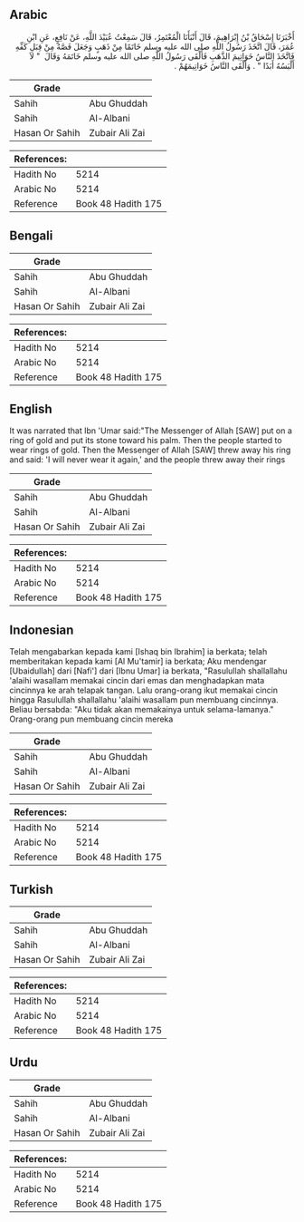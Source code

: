 ## Arabic


<div dir="rtl" lang="ar" style={{fontSize:'larger',backgroundColor:'#f8f9fa',padding:20}}>
أَخْبَرَنَا إِسْحَاقُ بْنُ إِبْرَاهِيمَ، قَالَ أَنْبَأَنَا الْمُعْتَمِرُ، قَالَ سَمِعْتُ عُبَيْدَ اللَّهِ، عَنْ نَافِعٍ، عَنِ ابْنِ عُمَرَ، قَالَ اتَّخَذَ رَسُولُ اللَّهِ صلى الله عليه وسلم خَاتَمًا مِنْ ذَهَبٍ وَجَعَلَ فَصَّهُ مِنْ قِبَلِ كَفِّهِ فَاتَّخَذَ النَّاسُ خَوَاتِيمَ الذَّهَبِ فَأَلْقَى رَسُولُ اللَّهِ صلى الله عليه وسلم خَاتَمَهُ وَقَالَ ‏ "‏ لاَ أَلْبَسُهُ أَبَدًا ‏"‏ ‏.‏ وَأَلْقَى النَّاسُ خَوَاتِيمَهُمْ ‏.‏
</div>
<div style={{backgroundColor:'#f8f9fa',padding:20, marginBottom: 10}}><table> <thead> <tr> <th>Grade</th> <th></th> </tr> </thead> <tbody> <tr><td>Sahih</td><td>Abu Ghuddah</td></tr><tr><td>Sahih</td><td>Al-Albani</td></tr><tr><td>Hasan Or Sahih</td><td>Zubair Ali Zai</td></tr></tbody></table><table> <thead> <tr> <th>References:</th> <th></th> </tr> </thead> <tbody><tr><td>Hadith No</td><td>5214</td></tr><tr><td>Arabic No</td><td>5214</td></tr><tr><td>Reference</td><td>Book 48 Hadith 175</td></tr></tbody></table></div>

## Bengali


<div dir="ltr" lang="bn" style={{fontSize:'larger',backgroundColor:'#f8f9fa',padding:20}}>

</div>
<div style={{backgroundColor:'#f8f9fa',padding:20, marginBottom: 10}}><table> <thead> <tr> <th>Grade</th> <th></th> </tr> </thead> <tbody> <tr><td>Sahih</td><td>Abu Ghuddah</td></tr><tr><td>Sahih</td><td>Al-Albani</td></tr><tr><td>Hasan Or Sahih</td><td>Zubair Ali Zai</td></tr></tbody></table><table> <thead> <tr> <th>References:</th> <th></th> </tr> </thead> <tbody><tr><td>Hadith No</td><td>5214</td></tr><tr><td>Arabic No</td><td>5214</td></tr><tr><td>Reference</td><td>Book 48 Hadith 175</td></tr></tbody></table></div>

## English


<div dir="ltr" lang="en" style={{fontSize:'larger',backgroundColor:'#f8f9fa',padding:20}}>
It was narrated that Ibn 'Umar said:"The Messenger of Allah [SAW] put on a ring of gold and put its stone toward his palm. Then the people started to wear rings of gold. Then the Messenger of Allah [SAW] threw away his ring and said: 'I will never wear it again,' and the people threw away their rings
</div>
<div style={{backgroundColor:'#f8f9fa',padding:20, marginBottom: 10}}><table> <thead> <tr> <th>Grade</th> <th></th> </tr> </thead> <tbody> <tr><td>Sahih</td><td>Abu Ghuddah</td></tr><tr><td>Sahih</td><td>Al-Albani</td></tr><tr><td>Hasan Or Sahih</td><td>Zubair Ali Zai</td></tr></tbody></table><table> <thead> <tr> <th>References:</th> <th></th> </tr> </thead> <tbody><tr><td>Hadith No</td><td>5214</td></tr><tr><td>Arabic No</td><td>5214</td></tr><tr><td>Reference</td><td>Book 48 Hadith 175</td></tr></tbody></table></div>

## Indonesian


<div dir="ltr" lang="id" style={{fontSize:'larger',backgroundColor:'#f8f9fa',padding:20}}>
Telah mengabarkan kepada kami [Ishaq bin Ibrahim] ia berkata; telah memberitakan kepada kami [Al Mu'tamir] ia berkata; Aku mendengar [Ubaidullah] dari [Nafi'] dari [Ibnu Umar] ia berkata, "Rasulullah shallallahu 'alaihi wasallam memakai cincin dari emas dan menghadapkan mata cincinnya ke arah telapak tangan. Lalu orang-orang ikut memakai cincin hingga Rasulullah shallallahu 'alaihi wasallam pun membuang cincinnya. Beliau bersabda: "Aku tidak akan memakainya untuk selama-lamanya." Orang-orang pun membuang cincin mereka
</div>
<div style={{backgroundColor:'#f8f9fa',padding:20, marginBottom: 10}}><table> <thead> <tr> <th>Grade</th> <th></th> </tr> </thead> <tbody> <tr><td>Sahih</td><td>Abu Ghuddah</td></tr><tr><td>Sahih</td><td>Al-Albani</td></tr><tr><td>Hasan Or Sahih</td><td>Zubair Ali Zai</td></tr></tbody></table><table> <thead> <tr> <th>References:</th> <th></th> </tr> </thead> <tbody><tr><td>Hadith No</td><td>5214</td></tr><tr><td>Arabic No</td><td>5214</td></tr><tr><td>Reference</td><td>Book 48 Hadith 175</td></tr></tbody></table></div>

## Turkish


<div dir="ltr" lang="tr" style={{fontSize:'larger',backgroundColor:'#f8f9fa',padding:20}}>

</div>
<div style={{backgroundColor:'#f8f9fa',padding:20, marginBottom: 10}}><table> <thead> <tr> <th>Grade</th> <th></th> </tr> </thead> <tbody> <tr><td>Sahih</td><td>Abu Ghuddah</td></tr><tr><td>Sahih</td><td>Al-Albani</td></tr><tr><td>Hasan Or Sahih</td><td>Zubair Ali Zai</td></tr></tbody></table><table> <thead> <tr> <th>References:</th> <th></th> </tr> </thead> <tbody><tr><td>Hadith No</td><td>5214</td></tr><tr><td>Arabic No</td><td>5214</td></tr><tr><td>Reference</td><td>Book 48 Hadith 175</td></tr></tbody></table></div>

## Urdu


<div dir="rtl" lang="ur" style={{fontSize:'larger',backgroundColor:'#f8f9fa',padding:20}}>

</div>
<div style={{backgroundColor:'#f8f9fa',padding:20, marginBottom: 10}}><table> <thead> <tr> <th>Grade</th> <th></th> </tr> </thead> <tbody> <tr><td>Sahih</td><td>Abu Ghuddah</td></tr><tr><td>Sahih</td><td>Al-Albani</td></tr><tr><td>Hasan Or Sahih</td><td>Zubair Ali Zai</td></tr></tbody></table><table> <thead> <tr> <th>References:</th> <th></th> </tr> </thead> <tbody><tr><td>Hadith No</td><td>5214</td></tr><tr><td>Arabic No</td><td>5214</td></tr><tr><td>Reference</td><td>Book 48 Hadith 175</td></tr></tbody></table></div>